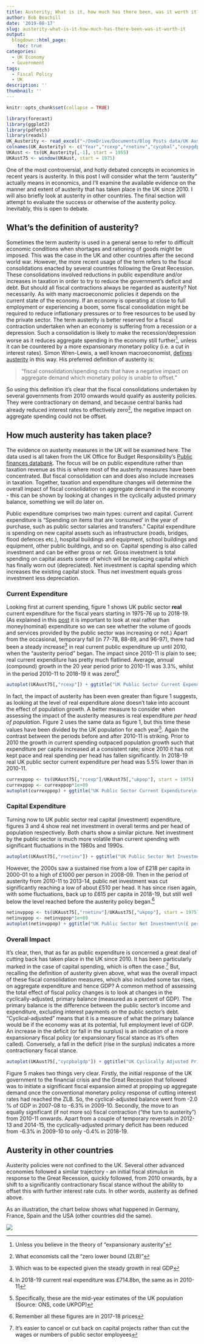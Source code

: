 ```yaml
---
title: Austerity; What is it, how much has there been, was it worth it?
author: Bob Beachill
date: '2019-08-17'
slug: austerity-what-is-it-how-much-has-there-been-was-it-worth-it
output:
  blogdown::html_page:
    toc: true
categories:
  - UK Economy
  - Government
tags:
  - Fiscal Policy
  - UK
description: ''
thumbnail: ''
---
```


```r
knitr::opts_chunk$set(collapse = TRUE)
```

```r
library(forecast)
library(ggplot2)
library(pdfetch)
library(readxl)
UK_Austerity <- read_excel("~/OneDrive/Documents/Blog Posts data/UK Austerity.xlsx")
colnames(UK_Austerity) <- c("Year","rcexp","rnetinv","cycpbal","cexpgdp","netinvgdp","cycpbalgdp","ukpop")
UKAust <- ts(UK_Austerity[,-1], start = 1955)
UKAust75 <- window(UKAust, start = 1975)
```

One of the most controversial, and hotly debated concepts in economics in recent years is austerity. In this post I will consider what the term “austerity” actually means in economics, and I’ll examine the available evidence on the manner and extent of austerity that has taken place in the UK since 2010. I will also briefly look at austerity in other countries. The final section will attempt to evaluate the success or otherwise of the austerity policy. Inevitably, this is open to debate.

## What’s the definition of austerity?
Sometimes the term austerity is used in a general sense to refer to difficult economic conditions when shortages and rationing of goods might be imposed. This was the case in the UK and other countries after the second world war. However, the more recent usage of the term refers to the fiscal consolidations enacted by several countries following the Great Recession. These consolidations involved reductions in public expenditure and/or increases in taxation in order to try to reduce the government’s deficit and debt. But should all fiscal contractions always be regarded as austerity? Not necessarily. As with many macroeconomic policies it depends on the current state of the economy. If an economy is operating at close to full employment or experiencing a boom, some fiscal consolidation might be required to reduce inflationary pressures or to free resources to be used by the private sector. The term austerity is better reserved for a fiscal contraction undertaken when an economy is suffering from a recession or a depression. Such a consolidation is likely to make the recession/depression worse as it reduces aggregate spending in the economy still further^[Unless you believe in the theory of "expansionary austerity"], unless it can be countered by a more expansionary monetary policy (i.e. a cut in interest rates). Simon Wren-Lewis, a well known macroeconomist, [defines austerity](https://mainlymacro.blogspot.com/2017/09/defining-austerity-redux.html) in this way. His preferred definition of austerity is:

>“fiscal consolidation/spending cuts that have a negative impact on aggregate demand which monetary policy is unable to offset.”

So using this definition it’s clear that the fiscal consolidations undertaken by several governments from 2010 onwards would qualify as austerity policies. They were contractionary on demand, and because central banks had already reduced interest rates to effectively zero^[What economists call the “zero lower bound (ZLB)”], the negative impact on aggregate spending could not be offset.

## How much austerity has taken place?
The evidence on austerity measures in the UK will be examined here. The data used is all taken from the UK Office for Budget Responsibility’s [Public finances databank](https://obr.uk/data/). The focus will be on public expenditure rather than taxation revenue as this is where most of the austerity measures have been concentrated. But fiscal consolidation can and does also include increases in taxation. Together, taxation and expenditure changes will determine the overall impact of fiscal consolidation on aggregate demand in the economy - this can be shown by looking at changes in the cyclically adjusted primary balance, something we will do later on. 

Public expenditure comprises two main types: current and capital. Current expenditure is “Spending on items that are 'consumed' in the year of purchase, such as public sector salaries and transfers.” Capital expenditure is spending on new capital assets such as infrastructure (roads, bridges, flood defences etc.), hospital buildings and equipment, school buildings and equipment, other public buildings, and so on. Capital spending is also called investment and can be either gross or net. Gross investment is total spending on capital assets some of which will be replacing capital which has finally worn out (depreciated). Net investment is capital spending which increases the existing capital stock. Thus net investment equals gross investment less depreciation.

### Current Expenditure
Looking first at current spending, figure 1 shows UK public sector **real** current expenditure for the fiscal years starting in 1975-76 up to 2018-19. (As explained in this [post](https://www.bobecon.com/2019/04/how-well-is-the-uk-economy-doing/) it is important to look at real rather than money(nominal) expenditure so we can see whether the volume of goods and services provided by the public sector was increasing or not.) Apart from the occasional, temporary fall (in 77-78, 88-89, and 96-97), there had been a steady increase^[Which was to be expected given the steady growth in real GDP] in real current public expenditure up until 2010, when the “austerity period” began. The impact since 2010-11 is plain to see; real current expenditure has pretty much flatlined. Average, annual (compound) growth in the 20 year period prior to 2010-11 was 3.3%, whilst in the period 2010-11 to 2018-19 it was zero!^[In 2018-19 current real expenditure was £714.8bn, the same as in 2010-11]

```r
autoplot(UKAust75[,"rcexp"]) + ggtitle("UK Public Sector Current Expenditure\n(£ billion, 2017-18 prices), 1975-76 to 2018-19") + ylab("£ billion") + xlab("") + theme(plot.title=element_text(size=12, family="Verdana", face="bold", colour="#2A62C0")) + annotate("label", x = 2010, y = 350, label = 'Source: OBR') + scale_x_continuous(limits=c(1975,2020), breaks=seq(1975,2020,by=5))
```

In fact, the impact of austerity has been even greater than figure 1 suggests, as looking at the level of real expenditure alone doesn’t take into account the effect of population growth. A better measure to consider when assessing the impact of the austerity measures is real expenditure *per head of population*. Figure 2 uses the same data as figure 1, but this time these values have been divided by the UK population for each year^[Specifically, these are the mid-year estimates of the UK population (Source: ONS, code UKPOP)]. Again the contrast between the periods before and after 2010-11 is striking. Prior to 2010 the growth in current spending outpaced population growth such that expenditure per capita increased at a consistent rate; since 2010 it has not kept pace and real spending per head has fallen significantly. In 2018-19 real UK public sector current expenditure per head was 5.5% lower than in 2010-11.

```r
currexppop <- ts(UKAust75[,"rcexp"]/UKAust75[,"ukpop"], start = 1975)
currexppop <- currexppop*1e+09
autoplot(currexppop) + ggtitle("UK Public Sector Current Expenditure\n(£ per capita, 2017-18 prices), 1975-76 to 2018-19") + ylab("£ billion") + xlab("") + theme(plot.title=element_text(size=12, family="Verdana", face="bold", colour="#2A62C0")) + annotate("label", x = 2010, y = 6000, label = 'Source: OBR') + scale_x_continuous(limits=c(1975,2020), breaks=seq(1975,2020,by=5))
```

### Capital Expenditure
Turning now to UK public sector real capital (investment) expenditure, figures 3 and 4 show real net investment in overall terms and per head of population respectively. Both charts show a similar picture. Net investment by the public sector is much more volatile than current spending with significant fluctuations in the 1980s and 1990s.

```r
autoplot(UKAust75[,"rnetinv"]) + ggtitle("UK Public Sector Net Investment\n(£ billion, 2017-18 prices), 1975-76 to 2018-19") + ylab("£ billion") + xlab("") + theme(plot.title=element_text(size=12, family="Verdana", face="bold", colour="#2A62C0")) + annotate("label", x = 2010, y = 25, label = 'Source: OBR') + scale_x_continuous(limits=c(1975,2020), breaks=seq(1975,2020,by=5))
```

However, the 2000s saw a sustained rise from a low of £218 per capita in 2000-01 to a high of £1000 per person in 2008-09. Then in the period of austerity from 2010-11 to 2013-14, public net investment was cut significantly reaching a low of about £510 per head. It has since risen again, with some fluctuations, back up to £615 per capita in 2018-19, but still well below the level reached before the austerity policy began.^[Remember all these figures are in 2017-18 prices]

```r
netinvppop <- ts(UKAust75[,"rnetinv"]/UKAust75[,"ukpop"], start = 1975)
netinvppop <- netinvppop*1e+09
autoplot(netinvppop) + ggtitle("UK Public Sector Net Investment\n(£ per capita, 2017-18 prices), 1975-76 to 2018-19") + ylab("£ billion") + xlab("") + theme(plot.title=element_text(size=12, family="Verdana", face="bold", colour="#2A62C0")) + annotate("label", x = 2010, y = 250, label = 'Source: OBR') + scale_x_continuous(limits=c(1975,2020), breaks=seq(1975,2020,by=5))
```

### Overall Impact
It's clear, then, that as far as public expenditure is concerned a great deal of cutting back has taken place in the UK since 2010. It has been particularly marked in the case of capital spending, which is often the case.^[It’s easier to cancel or cut back on capital projects rather than cut the wages or numbers of public sector employees] But, recalling the definition of austerity given above, what was the overall impact of these fiscal consolidation measures, which also included some tax rises, on aggregate expenditure and hence GDP? A common method of assessing the total effect of fiscal policy changes is to look at changes in the cyclically-adjusted, primary balance (measured  as a percent of GDP). The primary balance is the difference between the public sector’s income and expenditure, excluding interest payments on the public sector’s debt. “Cyclical-adjusted” means that it is a measure of what the primary balance would be if the economy was at its potential, full employment level of GDP. An increase in the deficit (or fall in the surplus) is an indication of a more expansionary fiscal policy (or expansionary fiscal stance as it’s often called). Conversely, a fall in the deficit (rise in the surplus) indicates a more contractionary fiscal stance.

```r
autoplot(UKAust75[,"cycpbalgdp"]) + ggtitle("UK Cyclically Adjusted Primary Balance\n(Percent of GDP), 1975-76 to 2018-19") + ylab("Percent") + xlab("") + theme(plot.title=element_text(size=12, family="Verdana", face="bold", colour="#2A62C0")) + annotate("label", x = 2010, y = 1.0, label = 'Source: OBR') + scale_x_continuous(limits=c(1975,2020), breaks=seq(1975,2020,by=5))
```

Figure 5 makes two things very clear. Firstly, the initial response of the UK government to the financial crisis and the Great Recession that followed was to initiate a significant fiscal expansion aimed at propping up aggregate demand once the conventional monetary policy response of cutting interest rates had reached the ZLB. So, the cyclical-adjusted balance went from -2.0 % of GDP in 2007-08 to -6.3% in 2009-10. Secondly, the move to an equally significant (if not more so) fiscal contraction (“the turn to austerity”) from 2010-11 onwards. Apart from a couple of temporary reversals in 2012-13 and 2014-15, the cyclically-adjusted primary deficit has been reduced from -6.3% in 2009-10 to only -0.4% in 2018-19.

## Austerity in other countries
Austerity policies were not confined to the UK. Several other advanced economies followed a similar trajectory - an initial fiscal stimulus in response to the Great Recession, quickly followed, from 2010 onwards, by a shift to a significantly contractionary fiscal stance without the ability to offset this with further interest rate cuts. In other words, austerity as defined above.

As an illustration, the chart below shows what happened in Germany, France, Spain and the USA (other countries did the same). 

![](/post/2019-08-17-austerity-what-is-it-how-much-has-there-been-was-it-worth-it_files/exp-2020-03-15_19_51_50.png)